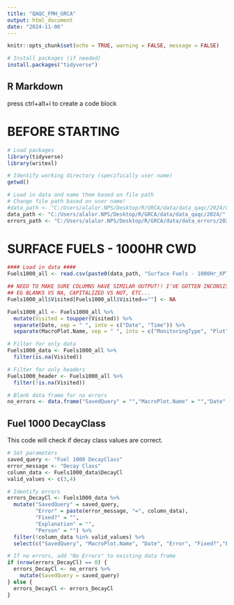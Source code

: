 ```yaml
---
title: "QAQC_FMH_GRCA"
output: html_document
date: "2024-11-06"
---
```


```r
knitr::opts_chunk$set(echo = TRUE, warning = FALSE, message = FALSE)

# Install packages (if needed)
install.packages("tidyverse")
```

## R Markdown

press ctrl+alt+i to create a code block

# BEFORE STARTING

```r
# Load packages
library(tidyverse)
library(writexl)

# Identify working directory (specifically user name)
getwd()

# Load in data and name them based on file path
# Change file path based on user name!
#data_path <- "C:/Users/alalor.NPS/Desktop/R/GRCA/data/data_qaqc/2024/ORIGINALS/"
data_path <- "C:/Users/alalor.NPS/Desktop/R/GRCA/data/data_qaqc/2024/"
errors_path <- "C:/Users/alalor.NPS/Desktop/R/GRCA/data/data_errors/2024/"
```

# SURFACE FUELS - 1000HR CWD

```r
#### Load in data ####
Fuels1000_all <- read.csv(paste0(data_path, "Surface Fuels - 1000Hr_XPT.csv"))

## NEED TO MAKE SURE COLUMNS HAVE SIMILAR OUTPUT!! I'VE GOTTEN INCONSISTENT RESULTS
## EG BLANKS VS NA, CAPITALIZED VS NOT, ETC...
Fuels1000_all$Visited[Fuels1000_all$Visited==""] <- NA

Fuels1000_all <- Fuels1000_all %>%
  mutate(Visited = toupper(Visited)) %>%
  separate(Date, sep = " ", into = c("Date", "Time")) %>%
  separate(MacroPlot.Name, sep = " ", into = c("MonitoringType", "Plot"), remove = FALSE)

# Filter for only data
Fuels1000_data <- Fuels1000_all %>%
  filter(is.na(Visited))

# Filter for only headers
Fuels1000_header <- Fuels1000_all %>%
  filter(!is.na(Visited))

# Blank data frame for no errors
no_errors <- data.frame("SavedQuery" = "","MacroPlot.Name" = "","Date" = "","Error" = "No Error","Fixed?" = "","Explanation" = "","Person" = "")
```

## Fuel 1000 DecayClass

This code will check if decay class values are correct.

```r
# Set parameters
saved_query <- "Fuel 1000 DecayClass"
error_message <- "Decay Class"
column_data <- Fuels1000_data$DecayCl
valid_values <- c(3,4)

# Identify errors
errors_DecayCl <- Fuels1000_data %>%
  mutate("SavedQuery" = saved_query,
         "Error" = paste(error_message, "=", column_data),
         "Fixed?" = "",
         "Explanation" = "",
         "Person" = "") %>%
  filter(!column_data %in% valid_values) %>%
  select(c("SavedQuery", "MacroPlot.Name", "Date", "Error", "Fixed?","Explanation","Person"))

# If no errors, add "No Errors" to existing data frame
if (nrow(errors_DecayCl) == 0) {
  errors_DecayCl <- no_errors %>%
    mutate(SavedQuery = saved_query)
} else {
  errors_DecayCl <- errors_DecayCl
}
```
